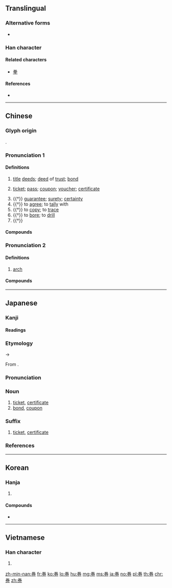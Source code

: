 {{character info/new}}
{{also|劵}}
==Translingual==

===Alternative forms===
* {{l|mul|劵}}<!-- 券 has been the simplified chinese variant of 劵 since 1995: http://www.china-language.gov.cn/wenziguifan/managed/003.htm -->

===Han character===
{{Han char|rn=18|rad=刀|as=06|sn=8|four=90227|canj=FQSH|ids=⿱𠔉刀}}

====Related characters====
* [[拳]]

====References====
* {{Han ref|kx=0139.110|dkj=01966|dj=0316.020|hdz=10332.110|uh=5238|ud=21048|bh=A8E9|bd=43241}}

----

==Chinese==
{{zh-forms|alt=劵}}

===Glyph origin===
{{Han etym}}
{{Han compound|𠔉|刀|ls=psc|c1=p|c2=s}}.

===Pronunciation 1===
{{zh-pron
|m=券,er=y,2er=y
|m_note=juàn(r) - colloquial pronunciation
|c=gyun3,hyun3
|c_note=hyun3 - prescribed
|h=pfs=khién
|md=guóng
|mn=kǹg/koàn
|mn_note=kǹg - vernacular; koàn - literary
|w=2qyoe
|mc=y
|oc=y
|ma=y
|cat=n
}}

====Definitions====
{{zh-hanzi}}

# {{lb|zh|historical}} [[title]] [[deed]]s; [[deed]] of [[trust]]; [[bond]]
# [[ticket]]; [[pass]]; [[coupon]]; [[voucher]]; [[certificate]]
#: {{zh-x|入場券|admission ticket}}
# {{†}} {{lb|zh|figurative}} [[guarantee]]; [[surety]]; [[certainty]]
# {{†}} to [[agree]]; to [[tally]] with
# {{†}} to [[copy]]; to [[trace]]
# {{†}} to [[bore]]; to [[drill]]
# {{†}} {{zh-alt-form|倦|[[tired]]; [[weary]]}}

====Compounds====
{{zh-der|fold=1|丹書鐵券|借券|債券|優待券|儲蓄券|兌換券|入場券|公債券|公司債券|券商|券帖|券書|券破|勝券在握|可操左券|合券|國庫券|圖書禮券|墓券|契券|如持左券|宅券|左券|左券在握|幸運券|庫券|彩券|愛國獎券|愛心券|愛心彩券|憑券|折券|招待券|持左券|操券|操左券|文券|有價證券|楮券|獎券|票券|禮券|穩操勝券|穩操左券|立券交易|繻券|融券|試印券|證券|證券市場|還券|金圓券|金書鐵券|銀行券|鐵券|關金券|飛券|馮諼燒券|驛券|點券|券兒}}

===Pronunciation 2===
{{zh-pron
|m=xuàn,quàn,2nb=standard in Taiwan
|c=hyun3
|h=pfs=
|md=
|mn=
|w=
|cat=n
}}

====Definitions====
{{zh-hanzi}}

# {{lb|zh|architecture}} [[arch]] {{gloss|on bridges, doors, windows}}
#: {{zh-x|拱券{xuàn}|arch}}

====Compounds====
{{zh-der|fold=1|券門|拱券}}

{{zh-cat|Advanced}}

----

==Japanese==

===Kanji===
{{ja-kanji|grade=5|rs=刀06}}

====Readings====
{{ja-readings
|goon=[[こん]] (kon) {{non-joyo-reading}}
|kanon=[[けん]] (ken), {{qualifier|historical}} [[くゑん]] (kwen)
}}

===Etymology===
{{ja-kanjitab|yomi=o|けん}}
{{IPAchar|/kwen/}} → {{IPAchar|/ken/}}

From {{etyl|ltc|ja|sort=けん}} {{m|zh|券|tr=khwen<sup>H</sup>?|ticket}}.

===Pronunciation===
{{ja-pron|yomi=kanon|けん|acc=1|acc_ref=DJR}}

===Noun===
{{ja-noun|けん|hhira=くゑん}}

# [[ticket]], [[certificate]]
# [[bond]], [[coupon]]

===Suffix===
{{ja-pos|suffix|けん|hhira=くゑん}}

# [[ticket]], [[certificate]]

===References===
<references/>

----

==Korean==

===Hanja===
{{ko-hanja|hangeul=권|mr=kwŏn}}

# {{defn|lang=ko|sort=刀06}}

====Compounds====
* {{l|ko|旅券|tr=[[여권]], yeogweon}}

----

==Vietnamese==

===Han character===
{{vi-hantu|[[khoán]]|rs=刀06}}

# {{defn|lang=vi|sort=刀06}}

[[zh-min-nan:券]]
[[fr:券]]
[[ko:券]]
[[lo:券]]
[[hu:券]]
[[mg:券]]
[[ms:券]]
[[ja:券]]
[[no:券]]
[[pl:券]]
[[th:券]]
[[chr:券]]
[[zh:券]]